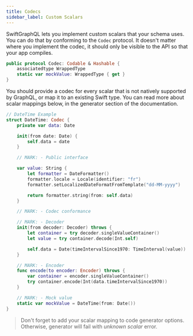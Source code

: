 ```yaml
---
title: Codecs
sidebar_label: Custom Scalars
---
```


SwiftGraphQL lets you implement custom scalars that your schema uses. You can do that by conforming to the `Codec` protocol. It doesn't matter where you implement the codec, it should only be visible to the API so that your app compiles.

```swift
public protocol Codec: Codable & Hashable {
    associatedtype WrappedType
    static var mockValue: WrappedType { get }
}
```

You should provide a codec for every scalar that is not natively supported by GraphQL, or map it to an existing Swift type. You can read more about scalar mappings below, in the generator section of the documentation.

```swift
// DateTime Example
struct DateTime: Codec {
    private var data: Date

    init(from date: Date) {
        self.data = date
    }

    // MARK: - Public interface

    var value: String {
        let formatter = DateFormatter()
        formatter.locale = Locale(identifier: "fr")
        formatter.setLocalizedDateFormatFromTemplate("dd-MM-yyyy")

        return formatter.string(from: self.data)
    }

    // MARK: - Codec conformance

    // MARK: - Decoder
    init(from decoder: Decoder) throws {
        let container = try decoder.singleValueContainer()
        let value = try container.decode(Int.self)

        self.data = Date(timeIntervalSince1970: TimeInterval(value))
    }

    // MARK: - Encoder
    func encode(to encoder: Encoder) throws {
        var container = encoder.singleValueContainer()
        try container.encode(Int(data.timeIntervalSince1970))
    }

    // MARK: - Mock value
    static var mockValue = DateTime(from: Date())
}
```

> Don't forget to add your scalar mapping to code generator options. Otherwise, generator will fail with _unknown scalar_ error.
